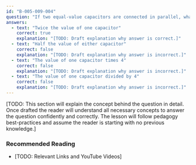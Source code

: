```yaml
---
id: "B-005-009-004"
question: "If two equal-value capacitors are connected in parallel, what is their total capacitance?"
answers:
  - text: "Twice the value of one capacitor"
    correct: true
    explanation: "[TODO: Draft explanation why answer is correct.]"
  - text: "Half the value of either capacitor"
    correct: false
    explanation: "[TODO: Draft explanation why answer is incorrect.]"
  - text: "The value of one capacitor times 4"
    correct: false
    explanation: "[TODO: Draft explanation why answer is incorrect.]"
  - text: "The value of one capacitor divided by 4"
    correct: false
    explanation: "[TODO: Draft explanation why answer is incorrect.]"
---
```


[TODO: This section will explain the concept behind the question in detail. Once drafted the reader will understand all necessary concepts to answer the question confidently and correctly. The lesson will follow pedagogy best-practices and assume the reader is starting with no previous knowledge.]

### Recommended Reading

- [TODO: Relevant Links and YouTube Videos]
